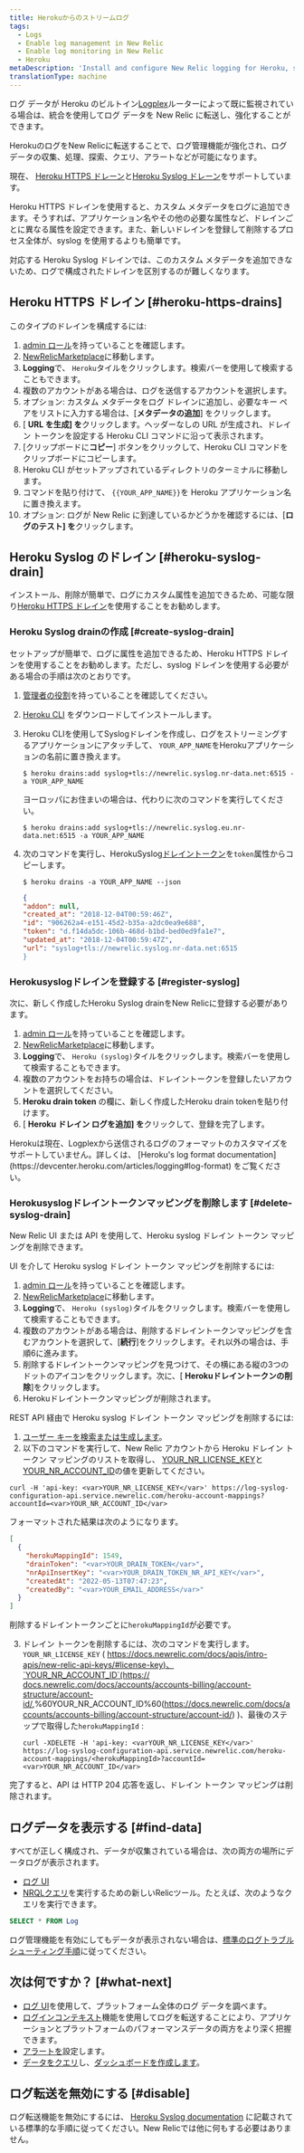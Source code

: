 ```yaml
---
title: Herokuからのストリームログ
tags:
  - Logs
  - Enable log management in New Relic
  - Enable log monitoring in New Relic
  - Heroku
metaDescription: 'Install and configure New Relic logging for Heroku, so you can use enhanced log management capabilities.'
translationType: machine
---
```


ログ データが Heroku のビルトイン[Logplex](https://devcenter.heroku.com/articles/logplex)ルーターによって既に監視されている場合は、統合を使用してログ データを New Relic に転送し、強化することができます。

HerokuのログをNew Relicに転送することで、ログ管理機能が強化され、ログデータの収集、処理、探索、クエリ、アラートなどが可能になります。

現在、 [Heroku HTTPS ドレーン](https://devcenter.heroku.com/articles/log-drains#https-drains)と[Heroku Syslog ドレーン](https://devcenter.heroku.com/articles/log-drains#syslog-drains)をサポートしています。

Heroku HTTPS ドレインを使用すると、カスタム メタデータをログに追加できます。そうすれば、アプリケーション名やその他の必要な属性など、ドレインごとに異なる属性を設定できます。また、新しいドレインを登録して削除するプロセス全体が、syslog を使用するよりも簡単です。

対応する Heroku Syslog ドレインでは、このカスタム メタデータを追加できないため、ログで構成されたドレインを区別するのが難しくなります。

## Heroku HTTPS ドレイン [#heroku-https-drains]

このタイプのドレインを構成するには:

1. [admin ロール](/docs/accounts/original-accounts-billing/original-users-roles/users-roles-original-user-model/#roles)を持っていることを確認します。
2. [NewRelicMarketplace](https://one.newrelic.com/marketplace)に移動します。
3. **Logging**で、 `Heroku`タイルをクリックします。検索バーを使用して検索することもできます。
4. 複数のアカウントがある場合は、ログを送信するアカウントを選択します。
5. オプション: カスタム メタデータをログ ドレインに追加し、必要なキー ペアをリストに入力する場合は、\[**メタデータの追加**] をクリックします。
6. \[ **URL を生成] を**クリックします。ヘッダーなしの URL が生成され、ドレイン トークンを設定する Heroku CLI コマンドに沿って表示されます。
7. \[クリップボードに**コピー**] ボタンをクリックして、Heroku CLI コマンドをクリップボードにコピーします。
8. Heroku CLI がセットアップされているディレクトリのターミナルに移動します。
9. コマンドを貼り付けて、 `{{YOUR_APP_NAME}}`を Heroku アプリケーション名に置き換えます。
10. オプション: ログが New Relic に到達しているかどうかを確認するには、\[**ログのテスト] を**クリックします。

## Heroku Syslog のドレイン [#heroku-syslog-drain]

インストール、削除が簡単で、ログにカスタム属性を追加できるため、可能な限り[Heroku HTTPS ドレイン](#heroku-https-drains)を使用することをお勧めします。

### Heroku Syslog drainの作成 [#create-syslog-drain]

セットアップが簡単で、ログに属性を追加できるため、Heroku HTTPS ドレインを使用することをお勧めします。ただし、syslog ドレインを使用する必要がある場合の手順は次のとおりです。

1. [管理者の役割](/docs/accounts/original-accounts-billing/original-users-roles/users-roles-original-user-model/#roles)を持っていることを確認してください。

2. [Heroku CLI](https://devcenter.heroku.com/articles/heroku-cli#download-and-install) をダウンロードしてインストールします。

3. Heroku CLIを使用してSyslogドレインを作成し、ログをストリーミングするアプリケーションにアタッチして、 `YOUR_APP_NAME`をHerokuアプリケーションの名前に置き換えます。

   ```shell
   $ heroku drains:add syslog+tls://newrelic.syslog.nr-data.net:6515 -a YOUR_APP_NAME
   ```

   ヨーロッパにお住まいの場合は、代わりに次のコマンドを実行してください。

   ```shell
   $ heroku drains:add syslog+tls://newrelic.syslog.eu.nr-data.net:6515 -a YOUR_APP_NAME
   ```

4. 次のコマンドを実行し、HerokuSyslog[ドレイントークン](https://devcenter.heroku.com/articles/log-drains#drain-tokens)を`token`属性からコピーします。

   ```shell
   $ heroku drains -a YOUR_APP_NAME --json
   ```

   ```json
   {
   "addon": null,
   "created_at": "2018-12-04T00:59:46Z",
   "id": "906262a4-e151-45d2-b35a-a2dc0ea9e688",
   "token": "d.f14da5dc-106b-468d-b1bd-bed0ed9fa1e7",
   "updated_at": "2018-12-04T00:59:47Z",
   "url": "syslog+tls://newrelic.syslog.nr-data.net:6515
   }
   ```

### Herokusyslogドレインを登録する [#register-syslog]

次に、新しく作成したHeroku Syslog drainをNew Relicに登録する必要があります。

1. [admin ロール](/docs/accounts/original-accounts-billing/original-users-roles/users-roles-original-user-model/#roles)を持っていることを確認します。
2. [NewRelicMarketplace](https://one.newrelic.com/marketplace)に移動します。
3. **Logging**で、 `Heroku (syslog)`タイルをクリックします。検索バーを使用して検索することもできます。
4. 複数のアカウントをお持ちの場合は、ドレイントークンを登録したいアカウントを選択してください。
5. **Heroku drain token** の欄に、新しく作成したHeroku drain tokenを貼り付けます。
6. \[ **Heroku ドレイン ログを追加] を**クリックして、登録を完了します。

<Callout variant="important">
  Herokuは現在、Logplexから送信されるログのフォーマットのカスタマイズをサポートしていません。詳しくは、 [Heroku's log format documentation](https://devcenter.heroku.com/articles/logging#log-format) をご覧ください。
</Callout>

### Herokusyslogドレイントークンマッピングを削除します [#delete-syslog-drain]

New Relic UI または API を使用して、Heroku syslog ドレイン トークン マッピングを削除できます。

UI を介して Heroku syslog ドレイン トークン マッピングを削除するには:

1. [admin ロール](/docs/accounts/original-accounts-billing/original-users-roles/users-roles-original-user-model/#roles)を持っていることを確認します。
2. [NewRelicMarketplace](https://one.newrelic.com/marketplace)に移動します。
3. **Logging**で、 `Heroku (syslog)`タイルをクリックします。検索バーを使用して検索することもできます。
4. 複数のアカウントがある場合は、削除するドレイントークンマッピングを含むアカウントを選択して、\[**続行**]をクリックします。それ以外の場合は、手順6に進みます。
5. 削除するドレイントークンマッピングを見つけて、その横にある縦の3つのドットのアイコンをクリックします。次に、\[ **Herokuドレイントークンの削除**]をクリックします。
6. Herokuドレイントークンマッピングが削除されます。

REST API 経由で Heroku syslog ドレイン トークン マッピングを削除するには:

1. [ユーザー キーを検索または生成します](https://one.newrelic.com/api-keys)。
2. 以下のコマンドを実行して、New Relic アカウントから Heroku ドレイン トークン マッピングのリストを取得し、 [YOUR_NR_LICENSE_KEY](/docs/apis/intro-apis/new-relic-api-keys/#license-key)と[YOUR_NR_ACCOUNT_ID](/docs/accounts/accounts-billing/account-structure/account-id)の値を更新してください。

```shell
curl -H 'api-key: <var>YOUR_NR_LICENSE_KEY</var>' https://log-syslog-configuration-api.service.newrelic.com/heroku-account-mappings?accountId=<var>YOUR_NR_ACCOUNT_ID</var>
```

フォーマットされた結果は次のようになります。

```json
[
  {
    "herokuMappingId": 1549,
    "drainToken": "<var>YOUR_DRAIN_TOKEN</var>",
    "nrApiInsertKey": "<var>YOUR_DRAIN_TOKEN_NR_API_KEY</var>",
    "createdAt": "2022-05-13T07:47:23",
    "createdBy": "<var>YOUR_EMAIL_ADDRESS</var>"
  }
]
```

削除するドレイントークンごとに`herokuMappingId`が必要です。

3. ドレイン トークンを削除するには、次のコマンドを実行します。`YOUR_NR_LICENSE_KEY` ( [https://docs.newrelic.com/docs/apis/intro-apis/new-relic-api-keys/#license-key)、\`YOUR_NR_ACCOUNT_ID\`(https:// docs.newrelic.com/docs/accounts/accounts-billing/account-structure/account-id/](https://docs.newrelic.com/docs/apis/intro-apis/new-relic-api-keys/#license-key),%60YOUR_NR_ACCOUNT_ID%60(https://docs.newrelic.com/docs/accounts/accounts-billing/account-structure/account-id/) )、最後のステップで取得した`herokuMappingId` :

   ```shell
   curl -XDELETE -H 'api-key: <varYOUR_NR_LICENSE_KEY</var>' https://log-syslog-configuration-api.service.newrelic.com/heroku-account-mappings/<herokuMappingId>?accountId=<var>YOUR_NR_ACCOUNT_ID</var>
   ```

完了すると、API は HTTP 204 応答を返し、ドレイン トークン マッピングは削除されます。

## ログデータを表示する [#find-data]

すべてが正しく構成され、データが収集されている場合は、次の両方の場所にデータログが表示されます。

* [ログ UI](https://one.newrelic.com/launcher/logger.log-launcher)
* [NRQLクエリ](/docs/chart-builder/use-chart-builder/choose-data/use-advanced-nrql-mode-specify-data)を実行するための新しいRelicツール。たとえば、次のようなクエリを実行できます。

```sql
SELECT * FROM Log
```

ログ管理機能を有効にしてもデータが表示されない場合は、[標準のログトラブルシューティング手順](/docs/logs/log-management/troubleshooting/no-log-data-appears-ui/)に従ってください。

## 次は何ですか？ [#what-next]

* [ログ UI](/docs/logs/log-management/ui-data/use-logs-ui/)を使用して、プラットフォーム全体のログ データを調べます。
* [ログインコンテキスト](/docs/logs/enable-log-management-new-relic/configure-logs-context/configure-logs-context-apm-agents/)機能を使用してログを転送することにより、アプリケーションとプラットフォームのパフォーマンスデータの両方をより深く把握できます。
* [アラートを](/docs/alerts-applied-intelligence/new-relic-alerts/alert-conditions/create-alert-conditions/)設定します。
* [データをクエリ](/docs/query-your-data/explore-query-data/get-started/introduction-querying-new-relic-data/)し、[ダッシュボードを作成します](/docs/query-your-data/explore-query-data/dashboards/introduction-dashboards/)。

## ログ転送を無効にする [#disable]

ログ転送機能を無効にするには、 [Heroku Syslog documentation](https://devcenter.heroku.com/articles/log-drains#syslog-drains) に記載されている標準的な手順に従ってください。New Relicでは他に何もする必要はありません。